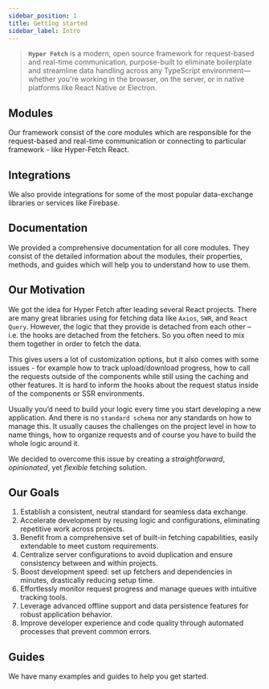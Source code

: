 ```yaml
---
sidebar_position: 1
title: Getting started
sidebar_label: Intro
---
```



> **`Hyper Fetch`** is a modern, open source framework for request-based and real-time communication, purpose-built to
> eliminate boilerplate and streamline data handling across any TypeScript environment—whether you're working in the
> browser, on the server, or in native platforms like React Native or Electron.

## Modules

Our framework consist of the core modules which are responsible for the request-based and real-time communication or
connecting to particular framework - like Hyper-Fetch React.

<Cards />

## Integrations

We also provide integrations for some of the most popular data-exchange libraries or services like Firebase.

<LinkCard
  type="promo"
  title="Check out our integrations"
  description="We have integrations for some of the most popular data-exchange libraries and services."
  to="/docs/integrations/getting-started"
/>

## Documentation

We provided a comprehensive documentation for all core modules. They consist of the detailed information about the
modules, their properties, methods, and guides which will help you to understand how to use them.

## Our Motivation

We got the idea for Hyper Fetch after leading several React projects. There are many great libraries using for fetching
data like `Axios`, `SWR`, and `React Query`. However, the logic that they provide is detached from each other – i.e. the
hooks are detached from the fetchers. So you often need to mix them together in order to fetch the data.

This gives users a lot of customization options, but it also comes with some issues - for example how to track
upload/download progress, how to call the requests outside of the components while still using the caching and other
features. It is hard to inform the hooks about the request status inside of the components or SSR environments.

Usually you’d need to build your logic every time you start developing a new application. And there is no
`standard schema` nor any standards on how to manage this. It usually causes the challenges on the project level in how
to name things, how to organize requests and of course you have to build the whole logic around it.

We decided to overcome this issue by creating a _straightforward_, _opinionated_, yet _flexible_ fetching solution.

## Our Goals

1. Establish a consistent, neutral standard for seamless data exchange.
2. Accelerate development by reusing logic and configurations, eliminating repetitive work across projects.
3. Benefit from a comprehensive set of built-in fetching capabilities, easily extendable to meet custom requirements.
4. Centralize server configurations to avoid duplication and ensure consistency between and within projects.
5. Boost development speed: set up fetchers and dependencies in minutes, drastically reducing setup time.
6. Effortlessly monitor request progress and manage queues with intuitive tracking tools.
7. Leverage advanced offline support and data persistence features for robust application behavior.
8. Improve developer experience and code quality through automated processes that prevent common errors.

## Guides

We have many examples and guides to help you get started.

<LinkCard
  type="guides"
  title="Learn more with Guides"
  description="Learn basics and advanced concepts of data exchange and caching."
  to="/docs/guides/getting-started"
/>
